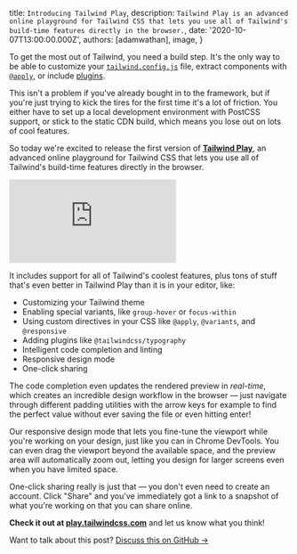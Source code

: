 
  title: `Introducing Tailwind Play`,
  description: `Tailwind Play is an advanced online playground for Tailwind CSS that lets you use all of Tailwind's build-time features directly in the browser.`,
  date: '2020-10-07T13:00:00.000Z',
  authors: [adamwathan],
  image,
}

To get the most out of Tailwind, you need a build step. It's the only way to be able to customize your [`tailwind.config.js`](https://tailwindcss.com/docs/configuration) file, extract components with [`@apply`](https://tailwindcss.com/docs/functions-and-directives#apply), or include [plugins](https://tailwindcss.com/docs/plugins).

This isn't a problem if you've already bought in to the framework, but if you're just trying to kick the tires for the first time it's a lot of friction. You either have to set up a local development environment with PostCSS support, or stick to the static CDN build, which means you lose out on lots of cool features.

So today we're excited to release the first version of [**Tailwind Play**](https://play.tailwindcss.com), an advanced online playground for Tailwind CSS that lets you use all of Tailwind's build-time features directly in the browser.

<!--more-->

<div className="my-8 aspect-w-16 aspect-h-9">
  <iframe
    src="https://www.youtube.com/embed/eCWhTZ34Hck"
    frameBorder="0"
    allow="accelerometer; autoplay; encrypted-media; gyroscope; picture-in-picture"
    allowFullScreen
  ></iframe>
</div>

It includes support for all of Tailwind's coolest features, plus tons of stuff that's even better in Tailwind Play than it is in your editor, like:

- Customizing your Tailwind theme
- Enabling special variants, like `group-hover` or `focus-within`
- Using custom directives in your CSS like `@apply`, `@variants`, and `@responsive`
- Adding plugins like `@tailwindcss/typography`
- Intelligent code completion and linting
- Responsive design mode
- One-click sharing

The code completion even updates the rendered preview in _real-time_, which creates an incredible design workflow in the browser — just navigate through different padding utilities with the arrow keys for example to find the perfect value without ever saving the file or even hitting enter!

Our responsive design mode that lets you fine-tune the viewport while you're working on your design, just like you can in Chrome DevTools. You can even drag the viewport beyond the available space, and the preview area will automatically zoom out, letting you design for larger screens even when you have limited space.

One-click sharing really is just that — you don't even need to create an account. Click "Share" and you've immediately got a link to a snapshot of what you're working on that you can share online.

**Check it out at [play.tailwindcss.com](https://play.tailwindcss.com)** and let us know what you think!

<Footer>
  Want to talk about this post? <a href="https://github.com/tailwindcss/tailwindcss/discussions/2511">Discuss this on GitHub →</a>
</Footer>
